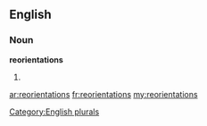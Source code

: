 ==English==

===Noun===
'''reorientations'''

# {{plural of|[[reorientation]]}}

[[Category:English plurals]]

[[ar:reorientations]]
[[fr:reorientations]]
[[my:reorientations]]